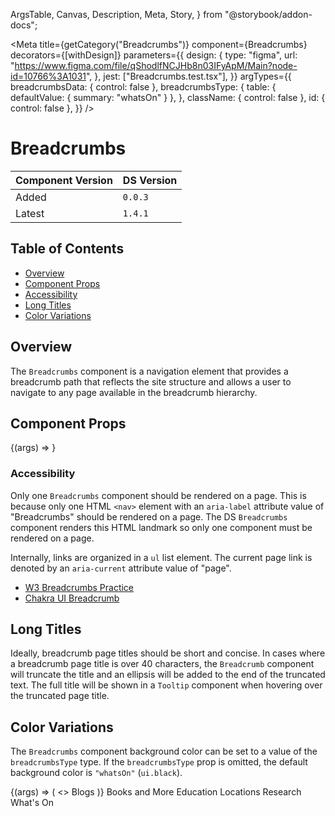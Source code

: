   ArgsTable,
  Canvas,
  Description,
  Meta,
  Story,
} from "@storybook/addon-docs";


<Meta
  title={getCategory("Breadcrumbs")}
  component={Breadcrumbs}
  decorators={[withDesign]}
  parameters={{
    design: {
      type: "figma",
      url: "https://www.figma.com/file/qShodlfNCJHb8n03IFyApM/Main?node-id=10766%3A1031",
    },
    jest: ["Breadcrumbs.test.tsx"],
  }}
  argTypes={{
    breadcrumbsData: { control: false },
    breadcrumbsType: {
      table: { defaultValue: { summary: "whatsOn" } },
    },
    className: { control: false },
    id: { control: false },
  }}
/>

# Breadcrumbs

| Component Version | DS Version |
| ----------------- | ---------- |
| Added             | `0.0.3`    |
| Latest            | `1.4.1`    |

## Table of Contents

- [Overview](#overview)
- [Component Props](#component-props)
- [Accessibility](#accessibility)
- [Long Titles](#long-titles)
- [Color Variations](#color-variations)

## Overview

<Description of={Breadcrumbs} />

The `Breadcrumbs` component is a navigation element that provides a breadcrumb
path that reflects the site structure and allows a user to navigate to any page
available in the breadcrumb hierarchy.

## Component Props

<Canvas withToolbar>
  <Story
    name="Breadcrumbs with Controls"
    args={{
      breadcrumbsData: [
        { url: "#", text: "Parent" },
        { url: "#", text: "Child" },
        { url: "#", text: "Grandchild" },
      ],
      className: undefined,
      breadcrumbsType: "whatsOn",
      id: "breadcrumbs-id",
    }}
  >
    {(args) => <Breadcrumbs {...args} />}
  </Story>
</Canvas>

<ArgsTable story="Breadcrumbs with Controls" />

### Accessibility

Only one `Breadcrumbs` component should be rendered on a page. This is because
only one HTML `<nav>` element with an `aria-label` attribute value of
"Breadcrumbs" should be rendered on a page. The DS `Breadcrumbs` component
renders this HTML landmark so only one component must be rendered on a page.

Internally, links are organized in a `ul` list element. The current page link is
denoted by an `aria-current` attribute value of "page".

- [W3 Breadcrumbs Practice](https://www.w3.org/TR/wai-aria-practices/examples/breadcrumb/index.html)
- [Chakra UI Breadcrumb](https://chakra-ui.com/docs/components/navigation/breadcrumb)

## Long Titles 
  
Ideally, breadcrumb page titles should be short and concise. In cases where a breadcrumb page title is over 40 characters, the `Breadcrumb` component will truncate the title and an ellipsis will be added to the end of the truncated text.  The full title will be shown in a `Tooltip` component when hovering over the truncated page title.

<Canvas>
  <DSProvider>
    <Breadcrumbs
      breadcrumbsData={[
        { url: "#", text: "Parent with a Long Name" },
        { url: "#", text: "Child with an Even Longer Name" },
        {
          url: "#",
          text: "Grandchild with an Exceptionally Long Name",
        },
        {
          url: "#",
          text: "Great-Grandchild with the Longest Name That Will Wrap onto the Second Line of the Breadcrumb Component Under the Right Circumstances",
        },
      ]}
    />
  </DSProvider>
</Canvas>

## Color Variations

The `Breadcrumbs` component background color can be set to a value of the
`breadcrumbsType` type. If the `breadcrumbsType` prop is omitted, the default
background color is `"whatsOn"` (`ui.black`).

<Canvas>
  <Story
    name="Color Variations"
    args={{
      breadcrumbsType: "blogs",
    }}
  >
    {(args) => (
      <>
        <Heading level="three">Blogs</Heading>
        <Breadcrumbs
          breadcrumbsData={[
            { url: "#", text: "Parent" },
            { url: "#", text: "Child" },
            {
              url: "#",
              text: "Grandchild",
            },
          ]}
          breadcrumbsType={args.breadcrumbsType}
        />
      </>
    )}
  </Story>
</Canvas>

<Canvas>
  <DSProvider>
    <Heading level="three">Books and More</Heading>
    <Breadcrumbs
      breadcrumbsData={[
        { url: "#", text: "Parent" },
        { url: "#", text: "Child" },
        {
          url: "#",
          text: "Grandchild",
        },
      ]}
      breadcrumbsType="booksAndMore"
    />
  </DSProvider>
</Canvas>

<Canvas>
  <DSProvider>
    <Heading level="three">Education</Heading>
    <Breadcrumbs
      breadcrumbsData={[
        { url: "#", text: "Parent" },
        { url: "#", text: "Child" },
        {
          url: "#",
          text: "Grandchild",
        },
      ]}
      breadcrumbsType="education"
    />
  </DSProvider>
</Canvas>

<Canvas>
  <DSProvider>
    <Heading level="three">Locations</Heading>
    <Breadcrumbs
      breadcrumbsData={[
        { url: "#", text: "Parent" },
        { url: "#", text: "Child" },
        {
          url: "#",
          text: "Grandchild",
        },
      ]}
      breadcrumbsType="locations"
    />
  </DSProvider>
</Canvas>

<Canvas>
  <DSProvider>
    <Heading level="three">Research</Heading>
    <Breadcrumbs
      breadcrumbsData={[
        { url: "#", text: "Parent" },
        { url: "#", text: "Child" },
        {
          url: "#",
          text: "Grandchild",
        },
      ]}
      breadcrumbsType="research"
    />
  </DSProvider>
</Canvas>

<Canvas>
  <DSProvider>
    <Heading level="three">What's On</Heading>
    <Breadcrumbs
      breadcrumbsData={[
        { url: "#", text: "Parent" },
        { url: "#", text: "Child" },
        {
          url: "#",
          text: "Grandchild",
        },
      ]}
      breadcrumbsType="whatsOn"
    />
  </DSProvider>
</Canvas>
